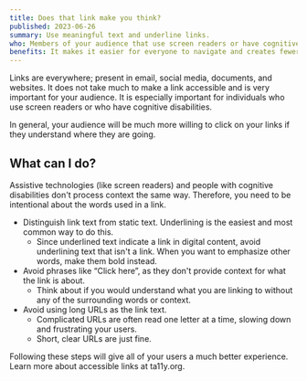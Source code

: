 ```yaml
---
title: Does that link make you think?
published: 2023-06-26
summary: Use meaningful text and underline links.
who: Members of your audience that use screen readers or have cognitive or learning disabilities.
benefits: It makes it easier for everyone to navigate and creates fewer incorrect link clicks.
---
```



Links are everywhere; present in email, social media, documents, and websites. It does not take much to make a link accessible and is very important for your audience. It is especially important for individuals who use screen readers or who have cognitive disabilities.

In general, your audience will be much more willing to click on your links if they understand where they are going.

## What can I do?

Assistive technologies (like screen readers) and people with cognitive disabilities don't process context the same way. Therefore, you need to be intentional about the words used in a link.
- Distinguish link text from static text. Underlining is the easiest and most common way to do this.
    - Since underlined text indicate a link in digital content, avoid underlining text that isn't a link. When you want to emphasize other words, make them bold instead.
- Avoid phrases like “Click here”, as they don't provide context for what the link is about.
    - Think about if you would understand what you are linking to without any of the surrounding words or context.
- Avoid using long URLs as the link text. 
    - Complicated URLs are often read one letter at a time, slowing down and frustrating your users.
    - Short, clear URLs are just fine.

Following these steps will give all of your users a much better experience. <ExternalLink inline href="https://www.ta11y.org/learning/topic?key=design.link_a11y">Learn more about accessible links</ExternalLink> at <span class="text-brand text-primary fw-bold">t<span class="fw-lighter">a11y</span>.org</span>.